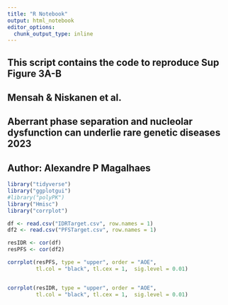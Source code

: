 ```yaml
---
title: "R Notebook"
output: html_notebook
editor_options: 
  chunk_output_type: inline
---
```


####################################################################################################
## This script contains the code to reproduce Sup Figure 3A-B                                     ##
## Mensah & Niskanen et al.                                                                       ##
## Aberrant phase separation and nucleolar dysfunction can underlie rare genetic diseases 2023    ##
## Author: Alexandre P Magalhaes                                                                  ##
####################################################################################################

```r

library("tidyverse")
library("ggplotgui")
#library("polyPK")
library("Hmisc")
library("corrplot")
```


```r
df <- read.csv("IDRTarget.csv", row.names = 1)
df2 <- read.csv("PFSTarget.csv", row.names = 1)

```

```r
resIDR <- cor(df)
resPFS <- cor(df2)
```
```r
corrplot(resPFS, type = "upper", order = "AOE", 
         tl.col = "black", tl.cex = 1,  sig.level = 0.01)


corrplot(resIDR, type = "upper", order = "AOE", 
         tl.col = "black", tl.cex = 1,  sig.level = 0.01)
```
